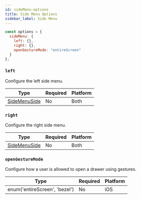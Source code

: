 ```yaml
---
id: sideMenu-options
title: Side Menu Options
sidebar_label: Side Menu
---
```


```js
const options = {
  sideMenu: {
    left: {},
    right: {},
    openGestureMode: "entireScreen"
  }
};
```

### `left`

Configure the left side menu.

| Type                                 | Required | Platform |
| ------------------------------------ | -------- | -------- |
| [SideMenuSide](sideMenuSide-options) | No       | Both     |

### `right`

Configure the right side menu.

| Type                                 | Required | Platform |
| ------------------------------------ | -------- | -------- |
| [SideMenuSide](sideMenuSide-options) | No       | Both     |

### `openGestureMode`

Configure how a user is allowed to open a drawer using gestures.

| Type                          | Required | Platform |
| ----------------------------- | -------- | -------- |
| enum('entireScreen', 'bezel') | No       | iOS      |
